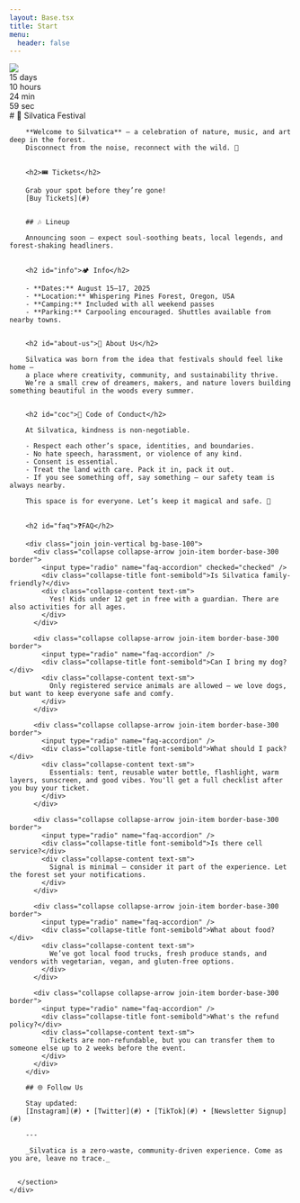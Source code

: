 ```yaml
---
layout: Base.tsx
title: Start
menu:
  header: false
---
```


<div class="h-screen w-full relative isolate bg-cyan-900">
  <canvas id="webgl" class="w-full h-full absolute opacity-50"></canvas>
  <div class="relative h-full mix-blend-difference">
    <div class="sticky flex flex-col items-center top-1/4 p-20">
      <img src="/silvatica-white.webp" class="p-5" />
      <div class="grid auto-cols-max grid-flow-col gap-5 text-center">
        <div class="flex flex-col">
          <span class="countdown font-mono text-5xl">
            <span style="--value:15;" aria-live="polite" aria-label="15">15</span>
          </span>
          days
        </div>
        <div class="flex flex-col">
          <span class="countdown font-mono text-5xl">
            <span style="--value:10;" aria-live="polite" aria-label="10">10</span>
          </span>
          hours
        </div>
        <div class="flex flex-col">
          <span class="countdown font-mono text-5xl">
            <span style="--value:24;" aria-live="polite" aria-label="24">24</span>
          </span>
          min
        </div>
        <div class="flex flex-col">
          <span class="countdown font-mono text-5xl">
            <span style="--value:59;" aria-live="polite" aria-label="59">59</span>
          </span>
          sec
        </div>
      </div>
    </div>
  </div>
</div>


<div class="container mx-auto">
  <div class="flex m-4">
    <div class="w-full p-4">
      <section data-markdown="true">
        # 🌲 Silvatica Festival

        **Welcome to Silvatica** — a celebration of nature, music, and art deep in the forest.  
        Disconnect from the noise, reconnect with the wild. 🌿


        <h2>🎟️ Tickets</h2>

        Grab your spot before they’re gone!  
        [Buy Tickets](#)


        ## 🎶 Lineup

        Announcing soon — expect soul-soothing beats, local legends, and forest-shaking headliners.


        <h2 id="info">🏕️ Info</h2>

        - **Dates:** August 15–17, 2025  
        - **Location:** Whispering Pines Forest, Oregon, USA  
        - **Camping:** Included with all weekend passes  
        - **Parking:** Carpooling encouraged. Shuttles available from nearby towns.


        <h2 id="about-us">🌱 About Us</h2>

        Silvatica was born from the idea that festivals should feel like home —  
        a place where creativity, community, and sustainability thrive.  
        We’re a small crew of dreamers, makers, and nature lovers building something beautiful in the woods every summer.


        <h2 id="coc">📜 Code of Conduct</h2>

        At Silvatica, kindness is non-negotiable.

        - Respect each other’s space, identities, and boundaries.
        - No hate speech, harassment, or violence of any kind.
        - Consent is essential.
        - Treat the land with care. Pack it in, pack it out.
        - If you see something off, say something — our safety team is always nearby.

        This space is for everyone. Let’s keep it magical and safe. 💚


        <h2 id="faq">❓FAQ</h2>

        <div class="join join-vertical bg-base-100">
          <div class="collapse collapse-arrow join-item border-base-300 border">
            <input type="radio" name="faq-accordion" checked="checked" />
            <div class="collapse-title font-semibold">Is Silvatica family-friendly?</div>
            <div class="collapse-content text-sm">
              Yes! Kids under 12 get in free with a guardian. There are also activities for all ages.
            </div>
          </div>

          <div class="collapse collapse-arrow join-item border-base-300 border">
            <input type="radio" name="faq-accordion" />
            <div class="collapse-title font-semibold">Can I bring my dog?</div>
            <div class="collapse-content text-sm">
              Only registered service animals are allowed — we love dogs, but want to keep everyone safe and comfy.
            </div>
          </div>

          <div class="collapse collapse-arrow join-item border-base-300 border">
            <input type="radio" name="faq-accordion" />
            <div class="collapse-title font-semibold">What should I pack?</div>
            <div class="collapse-content text-sm">
              Essentials: tent, reusable water bottle, flashlight, warm layers, sunscreen, and good vibes. You'll get a full checklist after you buy your ticket.
            </div>
          </div>

          <div class="collapse collapse-arrow join-item border-base-300 border">
            <input type="radio" name="faq-accordion" />
            <div class="collapse-title font-semibold">Is there cell service?</div>
            <div class="collapse-content text-sm">
              Signal is minimal — consider it part of the experience. Let the forest set your notifications.
            </div>
          </div>

          <div class="collapse collapse-arrow join-item border-base-300 border">
            <input type="radio" name="faq-accordion" />
            <div class="collapse-title font-semibold">What about food?</div>
            <div class="collapse-content text-sm">
              We’ve got local food trucks, fresh produce stands, and vendors with vegetarian, vegan, and gluten-free options.
            </div>
          </div>

          <div class="collapse collapse-arrow join-item border-base-300 border">
            <input type="radio" name="faq-accordion" />
            <div class="collapse-title font-semibold">What's the refund policy?</div>
            <div class="collapse-content text-sm">
              Tickets are non-refundable, but you can transfer them to someone else up to 2 weeks before the event.
            </div>
          </div>
        </div>

        ## 🌐 Follow Us

        Stay updated:  
        [Instagram](#) • [Twitter](#) • [TikTok](#) • [Newsletter Signup](#)

        ---

        _Silvatica is a zero-waste, community-driven experience. Come as you are, leave no trace._

      
      </section>
    </div>
  </div>
</div>


